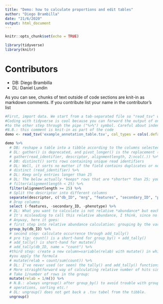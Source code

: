 ```yaml
---
title: "Demo: how to calculate proportions and edit tables"
author: "Diego Brambilla"
date: "21/6/2020"
output: html_document
---
```


```r
knitr::opts_chunk$set(echo = TRUE)
```

```r
library(tidyverse)
library(knitr)
```
# Contributors
- DB: Diego Brambilla
- DL: Daniel Lundin

As you can see, chunks of text outside of code sections are knit-in as markdown comments.
If you contribute list your name in the contributor's list

```r
#First, import data. We start from a tab-separated file so "read_tsv" will do the trick
#Coding with tidyverse is cool because you can forward the output of one step as input
#to the other step through the pipe ("%>%") symbol. Careful about indentation!
#N.B.: this comment is knit-in as part of the code
demo <- read_tsv('example_annotation_table.tsv', col_types = cols(.default = col_double(), read_identifier = col_character(), descriptor = col_character()))
```

```r
demo %>%
  # DB: reshape a table into a tibble according to the columns selected through gather() 
  # DL: gather() is deprecated, and pivot_longer() is the replacement (check https://tidyr.tidyverse.org/articles/pivot.html)
  # gather(read_identifier, descriptor, alignmentlength, 2:ncol(.)) %>%
  # DB: distinct() sorts rows containing unique read identifiers
  # DL: Well, it sorts no matter if the field contains duplicates or not...
  # distinct (read_identifier) %>%
  # DL: Keep only entries longer than 25
  # DL: The below actually *keeps* rows that are *shorter* than 25; you probably wanted the opposite!
  # filter(alignmentlength < 25) %>%
  filter(alignmentlength >= 25) %>%
  # Split the descriptor into different columns
  separate(descriptor, c("db_ID", "mrg", "features", "secondary_ID", "phenotype", sep = "|")) %>%
  # Drop columns
  select (-features, -secondary_ID, -phenotype) %>%
  # DL: What you want to calculate is not relative *abundance* but each hit's proportion of the hits for its db_ID.
  # It's misleading to call this relative abundance, I think, since no measure of abundance in the community is taken into account.
  # Anyway, here it goes:
  # first step into relative abundance calculation: grouping by the variable of interest
  group_by(db_ID) %>%
  # second step: calculate occurrence through add_tally()
  # pro tip: count() is a short-hand for group_by() + add_tally()
  # add_tally() is short-hand for mutate()
  # add_tally(db_ID, name = "count") %>%
  #third step: create a new column=variable(relab) with mutate() in which
  #you apply the formula
  # mutate(relab = count/sum(count)) %>%
  # DL: I've never used (or seen) the tally() and add_tally() functions so I'm a bit unsure of what you're doing in the above steps.
  # More straightforward way of calculating relative number of hits since each row is an observation:
  # Take 1/number of rows in the group:
  mutate(relab = 1/n()) %>%
  # N.B.: always ungroup() after group_by() to avoid trouble with group information remaining in the table which affects other group
  # operations, sorting etc.! 
  # DL: ungroup() does not get back a .tsv tabel from the tibble.
  ungroup()
```
